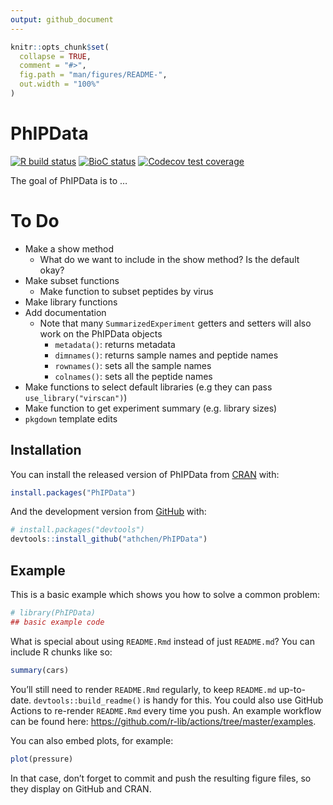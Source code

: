 ```yaml
---
output: github_document
---
```


<!-- README.md is generated from README.Rmd. Please edit that file -->

```r
knitr::opts_chunk$set(
  collapse = TRUE,
  comment = "#>",
  fig.path = "man/figures/README-",
  out.width = "100%"
)
```

# PhIPData

<!-- badges: start -->
[![R build status](https://github.com/athchen/PhIPData/workflows/R-CMD-check/badge.svg)](https://github.com/athchen/PhIPData/actions)
[![BioC status](http://www.bioconductor.org/shields/build/release/bioc/PhIPData.svg)](https://bioconductor.org/checkResults/release/bioc-LATEST/PhIPData)
[![Codecov test coverage](https://codecov.io/gh/athchen/PhIPData/branch/main/graph/badge.svg)](https://codecov.io/gh/athchen/PhIPData?branch=main)
<!-- badges: end -->

The goal of PhIPData is to ...

# To Do
* Make a show method
  + What do we want to include in the show method? Is the default okay?
* Make subset functions
  + Make function to subset peptides by virus
* Make library functions
* Add documentation
  + Note that many `SummarizedExperiment` getters and setters will also work on the PhIPData objects
      - `metadata()`: returns metadata
      - `dimnames()`: returns sample names and peptide names
      - `rownames()`: sets all the sample names
      - `colnames()`: sets all the peptide names
* Make functions to select default libraries (e.g they can pass `use_library("virscan")`)
* Make function to get experiment summary (e.g. library sizes)
* `pkgdown` template edits

## Installation

You can install the released version of PhIPData from [CRAN](https://CRAN.R-project.org) with:

``` r
install.packages("PhIPData")
```

And the development version from [GitHub](https://github.com/) with:

``` r
# install.packages("devtools")
devtools::install_github("athchen/PhIPData")
```
## Example

This is a basic example which shows you how to solve a common problem:

```r
# library(PhIPData)
## basic example code
```

What is special about using `README.Rmd` instead of just `README.md`? You can include R chunks like so:

```r
summary(cars)
```

You'll still need to render `README.Rmd` regularly, to keep `README.md` up-to-date. `devtools::build_readme()` is handy for this. You could also use GitHub Actions to re-render `README.Rmd` every time you push. An example workflow can be found here: <https://github.com/r-lib/actions/tree/master/examples>.

You can also embed plots, for example:

```r
plot(pressure)
```

In that case, don't forget to commit and push the resulting figure files, so they display on GitHub and CRAN.
